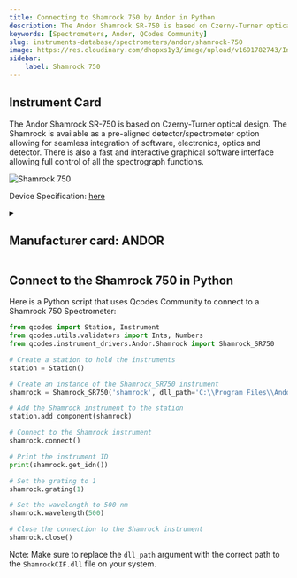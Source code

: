 ```yaml
---
title: Connecting to Shamrock 750 by Andor in Python
description: The Andor Shamrock SR-750 is based on Czerny-Turner optical design. The Shamrock is available as a pre-aligned detector/spectrometer option allowing for seamless integration of software, electronics, optics and detector. There is also a fast and interactive graphical software interface allowing full control of all the spectrograph functions.
keywords: [Spectrometers, Andor, QCodes Community] 
slug: instruments-database/spectrometers/andor/shamrock-750 
image: https://res.cloudinary.com/dhopxs1y3/image/upload/v1691782743/Instruments/Spectrometers/Shamrock-750/Shamrock-750.png
sidebar:
    label: Shamrock 750 
---
```



## Instrument Card

The Andor Shamrock SR-750 is based on Czerny-Turner optical design. The Shamrock is available as a pre-aligned detector/spectrometer option allowing for seamless integration of software, electronics, optics and detector. There is also a fast and interactive graphical software interface allowing full control of all the spectrograph functions.

![Shamrock 750](https://res.cloudinary.com/dhopxs1y3/image/upload/v1691782743/Instruments/Spectrometers/Shamrock-750/Shamrock-750.png)

Device Specification: [here](https://andor.oxinst.com/assets/uploads/products/andor/documents/andor-shamrock-750-specifications.pdf)

<details style={{ marginTop: "15px"}}>
<summary><h2 style={{display:'inline'}}>Manufacturer card: ANDOR</h2></summary>

![ANDOR](https://res.cloudinary.com/dhopxs1y3/image/upload/v1692806182/Instruments/Vendor%20Logos/Andor.png)

Leaders In The Development & Manufacture of Cameras, Microscopy and Spectroscopy Systems.

- Headquarters: UK
- Yearly Revenue (millions, USD): 230
- Vendor Website: [here](https://andor.oxinst.com/)

</details>


<FeaturedInstrumentVideo category="SPECTROMETERS" />

## Connect to the Shamrock 750 in Python





<Tabs>

<SectionsCard category="SPECTROMETERS" manufacturer="Andor"></SectionsCard>

<TabItem value="QCodes Community" label="QCodes Community">

Here is a Python script that uses Qcodes Community to connect to a Shamrock 750 Spectrometer:

```python
from qcodes import Station, Instrument
from qcodes.utils.validators import Ints, Numbers
from qcodes.instrument_drivers.Andor.Shamrock import Shamrock_SR750

# Create a station to hold the instruments
station = Station()

# Create an instance of the Shamrock_SR750 instrument
shamrock = Shamrock_SR750('shamrock', dll_path='C:\\Program Files\\Andor SDK\\Shamrock64\\ShamrockCIF.dll', device_id=0)

# Add the Shamrock instrument to the station
station.add_component(shamrock)

# Connect to the Shamrock instrument
shamrock.connect()

# Print the instrument ID
print(shamrock.get_idn())

# Set the grating to 1
shamrock.grating(1)

# Set the wavelength to 500 nm
shamrock.wavelength(500)

# Close the connection to the Shamrock instrument
shamrock.close()
```

Note: Make sure to replace the `dll_path` argument with the correct path to the `ShamrockCIF.dll` file on your system.

</TabItem>
</Tabs>